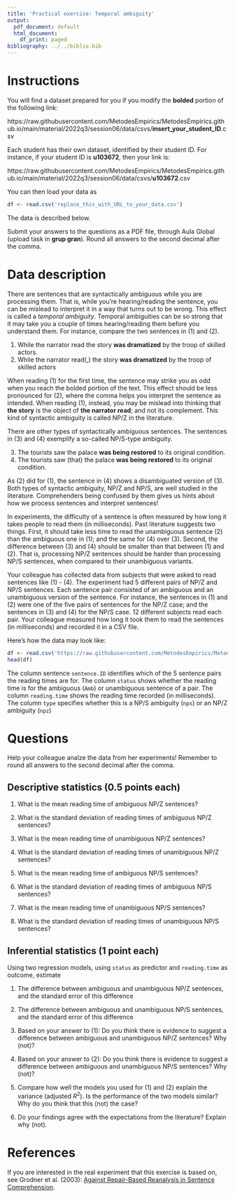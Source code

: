 ```yaml
---
title: 'Practical exercise: Temporal ambiguity'
output:
  pdf_document: default
  html_document:
    df_print: paged
bibliography: ../../biblio.bib
---
```


# Instructions

You will find a dataset prepared for you if you modify the **bolded** portion of the following  link:

https://raw.githubusercontent.com/MetodesEmpirics/MetodesEmpirics.github.io/main/material/2022q3/session06/data/csvs/**insert_your_student_ID**.csv

Each student has their own dataset, identified by their student ID. For instance, if your student ID is **u103672**, then your link is:

https://raw.githubusercontent.com/MetodesEmpirics/MetodesEmpirics.github.io/main/material/2022q3/session06/data/csvs/**u103672**.csv

You can then load your data as

```r
df <- read.csv('replace_this_with_URL_to_your_data.csv')
```
The data is described below.

Submit your answers to the questions as a PDF file, through Aula Global (upload task in **grup gran**). Round all answers to the second decimal after the comma.

# Data description
There are sentences that are syntactically ambiguous while you are processing them. That is, while you're hearing/reading the sentence, you can be mislead to interpret it in a way that turns out to be wrong. This effect is called a *temporal ambiguity*. Temporal ambiguities can be so strong that it may take you a couple of times hearing/reading them before you understand them. For instance, compare the two sentences in (1) and (2).

  1. While the narrator read the story **was dramatized** by the troop of skilled actors.
  2. While the narrator read(,) the story **was dramatized** by the troop of skilled actors

When reading (1) for the first time, the sentence may strike you as odd when you reach the bolded portion of the text. This effect should be less pronounced for (2), where the comma helps you interpret the sentence as intended. When reading (1), instead, you may be mislead into thinking that **the story** is the object of **the narrator read**; and not its complement. This kind of syntactic ambiguity is called NP/Z in the literature.

There are other types of syntactically ambiguous sentences. The sentences in (3) and (4) exemplify a so-called NP/S-type ambiguity.

  3. The tourists saw the palace **was being restored** to its original condition.
  4. The tourists saw (that) the palace **was being restored** to its original condition.

As (2) did for (1), the sentence in (4) shows a disambiguated version of (3). Both types of syntactic ambiguity, NP/Z and NP/S, are well studied in the literature. Comprehenders being confused by them gives us hints about how we process sentences and interpret sentences!

In experiments, the difficulty of a sentence is often measured by how long it takes people to read them (in milliseconds). Past literature suggests two things. First, it should take less time to read the unambiguous sentence (2) than the ambiguous one in (1); and the same for (4) over (3). Second, the difference between (3) and (4) should be smaller than that between (1) and (2). That is, processing NP/Z sentences should be harder than processing NP/S sentences, when compared to their unambiguous variants. 

Your colleague has collected data from subjects that were asked to read sentences like (1) - (4). The experiment had 5 different pairs of NP/Z and NP/S sentences. Each sentence pair consisted of an ambiguous and an unambiguous version of the sentence. For instance, the sentences in (1) and (2) were one of the five pairs of sentences for the NP/Z case; and the sentences in (3) and (4) for the NP/S case. 12 different subjects read each pair. Your colleague measured how long it took them to read the sentences (in milliseconds) and recorded it in a CSV file.

Here's how the data may look like:

```r
df <- read.csv('https://raw.githubusercontent.com/MetodesEmpirics/MetodesEmpirics.github.io/main/material/2022q3/session06/data/csvs/u103672.csv')
head(df)
```

The column sentence `sentence.ID` identifies which of the 5 sentence pairs the reading times are for. The column `status` shows whether the reading time is for the ambiguous (`Amb`) or unambiguous sentence of a pair. The column `reading.time` shows the reading time recorded (in milliseconds). The column `type` specifies whether this is a NP/S ambiguity (`nps`) or an NP/Z ambiguity (`npz`)  


# Questions

Help your colleague analze the data from her experiments! Remember to round all answers to the second decimal after the comma.

## Descriptive statistics (0.5 points each)

1. What is the mean reading time of ambiguous NP/Z sentences?

2. What is the standard deviation of reading times of ambiguous NP/Z sentences?

3. What is the mean reading time of unambiguous NP/Z sentences?

4. What is the standard deviation of reading times of unambiguous NP/Z sentences?

5. What is the mean reading time of ambiguous NP/S sentences?

6. What is the standard deviation of reading times of ambiguous NP/S sentences?

7. What is the mean reading time of unambiguous NP/S sentences?

8. What is the standard deviation of reading times of unambiguous NP/S sentences?

## Inferential statistics (1 point each)

Using two regression models, using `status` as predictor and `reading.time` as outcome, estimate

1. The difference between ambiguous and unambiguous NP/Z sentences, and the standard error of this difference

2. The difference between ambiguous and unambiguous NP/S sentences, and the standard error of this difference

3. Based on your answer to (1): Do you think there is evidence to suggest a difference between ambiguous and unambiguous NP/Z sentences? Why (not)? 
 
4. Based on your answer to (2): Do you think there is evidence to suggest a difference between ambiguous and unambiguous NP/S sentences? Why (not)? 

5. Compare how well the models you used for (1) and (2) explain the variance (adjusted $R^2$). Is the performance of the two models similar? Why do you think that this (not) the case?

6. Do your findings agree with the expectations from the literature? Explain why (not).

# References

If you are interested in the real experiment that this exercise is based on, see Grodner et al. (2003): [Against Repair-Based Reanalysis in Sentence Comprehension](https://tedlab.mit.edu/tedlab_website/researchpapers/Grodner_et_al_2003_JPR.pdf).